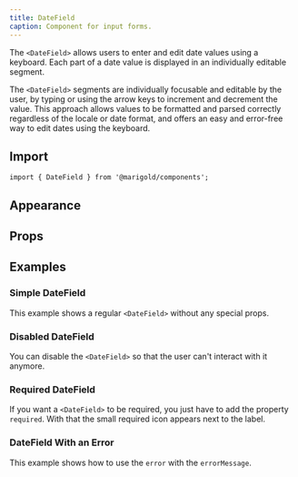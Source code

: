 ```yaml
---
title: DateField
caption: Component for input forms.
---
```


The `<DateField>` allows users to enter and edit date values using a keyboard. Each part of a date value is displayed in an individually editable segment.

The `<DateField>` segments are individually focusable and editable by the user, by typing or using the arrow keys to increment and decrement the value. This approach allows values to be formatted and parsed correctly regardless of the locale or date format, and offers an easy and error-free way to edit dates using the keyboard.

## Import

```tsx
import { DateField } from '@marigold/components';
```

## Appearance

<AppearanceTable component={title} />

## Props

<PropsTable componentFile="DateField.tsx" />

## Examples

### Simple DateField

This example shows a regular `<DateField>` without any special props.

<ComponentDemo file="./date-field-basic.demo.tsx" />

### Disabled DateField

You can disable the `<DateField>` so that the user can't interact with it anymore.

<ComponentDemo file="./date-field-disabled.demo.tsx" />

### Required DateField

If you want a `<DateField>` to be required, you just have to add the property `required`. With that the small required icon appears next to the label.

<ComponentDemo file="./date-field-required.demo.tsx" />

### DateField With an Error

This example shows how to use the `error` with the `errorMessage`.

<ComponentDemo file="./date-field-error.demo.tsx" />

